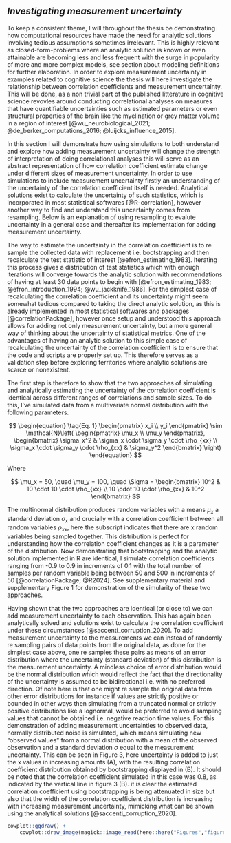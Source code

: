 ## *Investigating measurement uncertainty*

To keep a consistent theme, I will throughout the thesis be demonstrating how computational resources have made the need for analytic solutions involving tedious assumptions sometimes irrelevant. This is highly relevant as closed-form-problems where an analytic solution is known or even attainable are becoming less and less frequent with the surge in popularity of more and more complex models, see section about modeling definitions for further elaboration. In order to explore measurement uncertainty in examples related to cognitive science the thesis will here investigate the relationship between correlation coefficients and measurement uncertainty. This will be done, as a non trivial part of the published litterature in cognitive science revovles around conducting correlational analyses on measures that have quantifiable uncertainties such as estimated parameters or even structural properties of the brain like the myelination or grey matter volume in a region of interest [@wu_neurobiological_2021; @de_berker_computations_2016; @luijcks_influence_2015].

In this section I will demonstrate how using simulations to both understand and explore how adding measurement uncertainty will change the strength of interpretation of doing correlational analyses this will serve as an abstract representation of how correlation coefficient estimate change under different sizes of measurement uncertainty. In order to use simulations to include measurement uncertainty firstly an understanding of the uncertainty of the correlation coefficient itself is needed. Analytical solutions exist to calculate the uncertainty of such statistics, which is incorporated in most statistical softwares [@R-correlation], however another way to find and understand this uncertainty comes from resampling. Below is an explanation of using resampling to evalute uncertainty in a general case and thereafter its implementation for adding measurement uncertainty.

The way to estimate the uncertainty in the correlation coefficient is to re sample the collected data with replacement i.e. bootstrapping  and then recalculate the test statistic of interest [@efron_estimating_1983]. Iterating this process gives a distribution of test statistics which with enough iterations will converge towards the analytic solution with recommendations of having at least 30 data points to begin with [@efron_estimating_1983; @efron_introduction_1994; @wu_jackknife_1986]. For the simplest case of recalculating the correlation coefficient and its uncertainty might seem somewhat tedious compared to taking the direct analytic solution, as this is already implemented in most statistical softwares and packages [@correlationPackage], however once setup and understood this approach allows for adding not only measurement uncertainty, but a more general way of thinking about the uncertainty of statistical metrics. One of the advantages of having an analytic solution to this simple case of recalculating the uncertainty of the correlation coefficient is to ensure that the code and scripts are properly set up. This therefore serves as a validation step before exploring territories where analytic solutions are scarce or nonexistent.

The first step is therefore to show that the two approaches of simulating and analytically estimating the uncertainty of the correlation coefficient is identical across different ranges of correlations and sample sizes. To do this, I've simulated data from a multivariate normal distribution with the following parameters.

$$
\begin{equation} 
  \tag{Eq. 1}
  \begin{pmatrix}
  x_i \\
  y_i 
  \end{pmatrix} \sim \mathcal{N}\left(
  \begin{pmatrix}
  \mu_x \\
  \mu_y 
  \end{pmatrix}, \begin{bmatrix}
  \sigma_x^2 & \sigma_x \cdot \sigma_y \cdot \rho_{xx} \\
  \sigma_x \cdot \sigma_y \cdot \rho_{xx} & \sigma_y^2 
  \end{bmatrix} 
  \right)
\end{equation} 
$$

Where

$$
\mu_x = 50, \quad \mu_y = 100, \quad \Sigma = \begin{bmatrix}
10^2 & 10 \cdot 10 \cdot \rho_{xx} \\
10 \cdot 10 \cdot \rho_{xx} & 10^2 
\end{bmatrix}
$$

The multinormal distribution produces random variables with a means $μ_x$ a standard deviation $σ_x$ and crucially with a correlation coefficient between all random variables $ρ_{xx}$, here the subscript indicates that there are x random variables being sampled together. This distribution is perfect for understanding how the correlation coefficient changes as it is a parameter of the distribution. Now demonstrating that bootstrapping and the analytic solution implemented in R are identical, I simulate correlation coefficients ranging from -0.9 to 0.9 in increments of 0.1 with the total number of samples per random variable being between 50 and 500 in increments of 50 [@correlationPackage; @R2024]. See supplementary material and supplementary Figure 1 for demonstration of the simularity of these two approaches. 

Having shown that the two approaches are identical (or close to) we can add measurement uncertainty to each observation. This has again been analytically solved and solutions exist to calculate the correlation coefficient under these circumstances [@saccenti_corruption_2020]. To add measurement uncertainty to the measurements we can instead of randomly re sampling pairs of data points from the original data, as done for the simplest case above, one re samples these pairs as means of an error distribution where the uncertainty (standard deviation) of this distribution is the measurement uncertainty. A mindless choice of error distribution would be the normal distribution which would reflect the fact that the directionality of the uncertainty is assumed to be bidirectional i.e. with no preferred direction. Of note here is that one might re sample the original data from other error distributions for instance if values are strictly positive or bounded in other ways then simulating from a truncated normal or strictly positive distributions like a lognormal, would be preferred to avoid sampling values that cannot be obtained i.e. negative reaction time values. For this demonstration of adding measurement uncertainties to observed data, normally distributed noise is simulated, which means simulating new "observed values" from a normal distribution with a mean of the observed observation and a standard deviation $\sigma$ equal to the measurement uncertainty. This can be seen in Figure 3, here uncertainty is added to just the x values in increasing amounts (A), with the resulting correlation coefficient distribution obtained by bootstrapping displayed in (B). It should be noted that the correlation coefficient simulated in this case was 0.8, as indicated by the vertical line in figure 3 (B). it is clear the estimated correlation coefficient using bootstrapping is being attenuated in size but also that the width of the correlation coefficient distribution is increasing with increasing measurement uncertainty, mimicking what can be shown using the analytical solutions [@saccenti_corruption_2020].

```r
cowplot::ggdraw() +
    cowplot::draw_image(magick::image_read(here::here("Figures","figure_3_measurement_uncertainty.png")), scale = 1)
```

